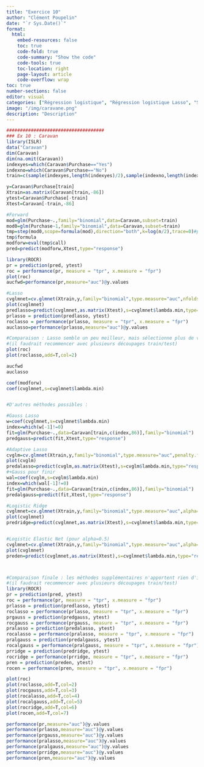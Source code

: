 ```yaml
---
title: "Exercice 10"
author: "Clément Poupelin"
date: "`r Sys.Date()`"
format: 
  html:
    embed-resources: false
    toc: true
    code-fold: true
    code-summary: "Show the code"
    code-tools: true
    toc-location: right
    page-layout: article
    code-overflow: wrap
toc: true
number-sections: false
editor: visual
categories: ["Régression logistique", "Régression logistique Lasso", "Sélection automatique", "Validation croisée"]
image: "/img/caravane.png"
description: "Description"
---
```


```r


####################################
### Ex 10 : Caravan
library(ISLR)
data("Caravan")
dim(Caravan)
dim(na.omit(Caravan))
indexyes=which(Caravan$Purchase=="Yes")
indexno=which(Caravan$Purchase=="No")
train=c(sample(indexyes,length(indexyes)/2),sample(indexno,length(indexno)/2))

y=Caravan$Purchase[train]
Xtrain=as.matrix(Caravan[train,-86])
ytest=Caravan$Purchase[-train]
Xtest=Caravan[-train,-86]

#Forward
mod=glm(Purchase~.,family="binomial",data=Caravan,subset=train)
mod0=glm(Purchase~1,family="binomial",data=Caravan,subset=train)
tmp=step(mod0,scope=formula(mod),direction="both",k=log(n/2),trace=0)#par BIC
tmp$formula
modforw=eval(tmp$call)
pred=predict(modforw,Xtest,type="response")

library(ROCR)
pr = prediction(pred, ytest) 
roc = performance(pr, measure = "tpr", x.measure = "fpr") 
plot(roc)
aucfwd=performance(pr,measure="auc")@y.values

#Lasso
cvglmnet=cv.glmnet(Xtrain,y,family="binomial",type.measure="auc",nfolds=10)
plot(cvglmnet)
predlasso=predict(cvglmnet,as.matrix(Xtest),s=cvglmnet$lambda.min,type="response")
prlasso = prediction(predlasso, ytest) 
roclasso = performance(prlasso, measure = "tpr", x.measure = "fpr") 
auclasso=performance(prlasso,measure="auc")@y.values

#Comparaison : Lasso semble un peu meilleur, mais sélectionne plus de variables
#(il faudrait recommencer avec plusieurs découpages train/test)
plot(roc)
plot(roclasso,add=T,col=2)

aucfwd
auclasso

coef(modforw)
coef(cvglmnet,s=cvglmnet$lambda.min)


#D'autres méthodes possibles :

#Gauss Lasso
w=coef(cvglmnet,s=cvglmnet$lambda.min)
index=which(w[-1]!=0)
fit=glm(Purchase~.,data=Caravan[train,c(index,86)],family="binomial")
predgauss=predict(fit,Xtest,type="response")

#Adaptive Lasso
cvglm=cv.glmnet(Xtrain,y,family="binomial",type.measure="auc",penalty.factor=1/abs(w[-1]))
plot(cvglm)
predalasso=predict(cvglm,as.matrix(Xtest),s=cvglm$lambda.min,type="response")
#+Gauss pour finir
wal=coef(cvglm,s=cvglm$lambda.min)
index=which(wal[-1]!=0)
fit=glm(Purchase~.,data=Caravan[train,c(index,86)],family="binomial")
predalgauss=predict(fit,Xtest,type="response")

#Logistic Ridge
cvglmnet=cv.glmnet(Xtrain,y,family="binomial",type.measure="auc",alpha=0)
plot(cvglmnet)
predridge=predict(cvglmnet,as.matrix(Xtest),s=cvglmnet$lambda.min,type="response")


#Logistic Elastic Net (pour alpha=0.5)
cvglmnet=cv.glmnet(Xtrain,y,family="binomial",type.measure="auc",alpha=1/2)
plot(cvglmnet)
preden=predict(cvglmnet,as.matrix(Xtest),s=cvglmnet$lambda.min,type="response")



#Comparaison finale : les méthodes supplémentaires n'apportent rien d'intéressant 
#(il faudrait recommencer avec plusieurs découpages train/test)
library(ROCR)
pr = prediction(pred, ytest) 
roc = performance(pr, measure = "tpr", x.measure = "fpr") 
prlasso = prediction(predlasso, ytest) 
roclasso = performance(prlasso, measure = "tpr", x.measure = "fpr") 
prgauss = prediction(predgauss, ytest) 
rocgauss = performance(prgauss, measure = "tpr", x.measure = "fpr")
pralasso = prediction(predalasso, ytest) 
rocalasso = performance(pralasso, measure = "tpr", x.measure = "fpr")
pralgauss = prediction(predalgauss, ytest) 
rocalgauss = performance(pralgauss, measure = "tpr", x.measure = "fpr")
prridge = prediction(predridge, ytest) 
rocridge = performance(prridge, measure = "tpr", x.measure = "fpr") 
pren = prediction(preden, ytest) 
rocen = performance(pren, measure = "tpr", x.measure = "fpr") 

plot(roc)
plot(roclasso,add=T,col=2)
plot(rocgauss,add=T,col=3)
plot(rocalasso,add=T,col=4)
plot(rocalgauss,add=T,col=5)
plot(rocridge,add=T,col=6)
plot(rocen,add=T,col=7)

performance(pr,measure="auc")@y.values
performance(prlasso,measure="auc")@y.values
performance(prgauss,measure="auc")@y.values
performance(pralasso,measure="auc")@y.values
performance(pralgauss,measure="auc")@y.values
performance(prridge,measure="auc")@y.values
performance(pren,measure="auc")@y.values

```
